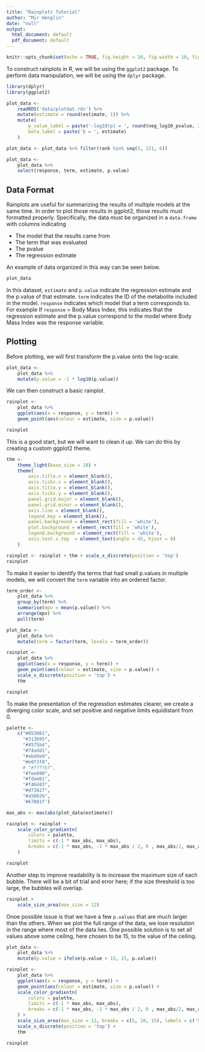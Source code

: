 ```yaml
---
title: "Rainplots Tutorial"
author: "Mir Henglin"
date: "null"
output:
  html_document: default
  pdf_document: default
---
```


```r
knitr::opts_chunk$set(echo = TRUE, fig.height = 10, fig.width = 10, fig.align = "center")
```

To construct rainplots in R, we will be using the `ggplot2` package. To perform data manipulation, we will be using the `dplyr` package.

```r
library(dplyr)
library(ggplot2)

```

```r

plot_data <-
    readRDS('data/plotdat.rds') %>%
    mutate(estimate = round(estimate, 1)) %>%
    mutate(
        p_value_label = paste('-log10(p) = ', round(neg_log10_pvalue, 2)),
        beta_label = paste('b = ', estimate)
    )

plot_data <- plot_data %>% filter(rank %in% seq(1, 121, 6))

plot_data <- 
    plot_data %>%
    select(response, term, estimate, p.value)
```

## Data Format

Rainplots are useful for summarizing the results of multiple models at the same time. In order to plot those results in ggplot2, those results must formatted properly. Specifically, the data must be organized in a `data.frame` with columns indicating

* The model that the results came from
* The term that was evaluated
* The pvalue
* The regression estimate

An example of data organized in this way can be seen below.

```r
plot_data
```

In this dataset, `estimate` and `p.value` indicate the regression estimate and the p.value of that estimate. `term` indicates the ID of the metabolite included in the model. `response` indicates which model that a term corresponds to. For example If `response` = Body Mass Index, this indicates that the regression estimate and the p.value correspond to the model where Body Mass Index was the response variable.

## Plotting

Before plotting, we will first transform the p.value onto the log-scale. 

```r
plot_data <- 
    plot_data %>% 
    mutate(p.value = -1 * log10(p.value))
```

We can then construct a basic rainplot.

```r

rainplot <-
    plot_data %>%
    ggplot(aes(x = response, y = term)) +
    geom_point(aes(colour = estimate, size = p.value)) 

rainplot
```


This is a good start, but we will want to clean it up. We can do this by creating a custom ggplot2 theme.

```r

thm <- 
    theme_light(base_size = 18) +
    theme(
        axis.title.x = element_blank(),
        axis.ticks.x = element_blank(),
        axis.title.y = element_blank(),
        axis.ticks.y = element_blank(),
        panel.grid.major = element_blank(),
        panel.grid.minor = element_blank(),
        axis.line = element_blank(),
        legend.key = element_blank(),
        panel.background = element_rect(fill = 'white'),
        plot.background = element_rect(fill = 'white'),
        legend.background = element_rect(fill = 'white'),
        axis.text.x.top  = element_text(angle = 45, hjust = 0)
    ) 

rainplot <- rainplot + thm + scale_x_discrete(position = 'top')
rainplot


```

To make it easier to identify the terms that had small p.values in multiple models, we will convert the `term` variable into an ordered factor.


```r
term_order <-
    plot_data %>% 
    group_by(term) %>% 
    summarise(mpv = mean(p.value)) %>% 
    arrange(mpv) %>% 
    pull(term)

plot_data <- 
    plot_data %>% 
    mutate(term = factor(term, levels = term_order))
```

```r
rainplot <-
    plot_data %>%
    ggplot(aes(x = response, y = term)) +
    geom_point(aes(colour = estimate, size = p.value)) + 
    scale_x_discrete(position = 'top') +
    thm

rainplot
```


To make the presentation of the regresstion estimates clearer, we create a diverging color scale, and set positive and negative limits equidistant from 0.

```r

palette <-
    c("#053061",
      "#313695",
      "#4575b4",
      "#74add1",
      "#abd9e9",
      "#e0f3f8",
      # "#ffffbf",
      "#fee090",
      "#fdae61",
      "#f46d43",
      "#d73027",
      "#a50026",
      '#67001f')

max_abs <- max(abs(plot_data$estimate))

rainplot <- rainplot +
    scale_color_gradientn(
        colors = palette,
        limits = c(-1 * max_abs, max_abs),
        breaks = c(-1 * max_abs, -1 * max_abs / 2, 0 , max_abs/2, max_abs)
    )

rainplot


```


Another step to improve readability is to increase the maximum size of each bubble. There will be a bit of trial and error here; if the size threshold is too large, the bubbles will overlap.

```r
rainplot + 
    scale_size_area(max_size = 12)
```


Onoe possible issue is that we have a few `p.values` that are much larger than the others. When we plot the full range of the data, we lose resolution in the range where most of the data lies. One possible solution is to set all values above some ceiling, here chosen to be 15, to the value of the ceiling. 


```r

plot_data <- 
    plot_data %>% 
    mutate(p.value = ifelse(p.value > 15, 15, p.value))

rainplot <-
    plot_data %>%
    ggplot(aes(x = response, y = term)) +
    geom_point(aes(colour = estimate, size = p.value)) +
    scale_color_gradientn(
        colors = palette,
        limits = c(-1 * max_abs, max_abs),
        breaks = c(-1 * max_abs, -1 * max_abs / 2, 0 , max_abs/2, max_abs)
    ) +
    scale_size_area(max_size = 12, breaks = c(5, 10, 15), labels = c('5', '10', '>=15')) +
    scale_x_discrete(position = 'top') +
    thm

rainplot
```
